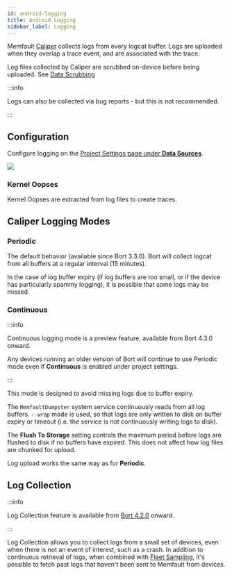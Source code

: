 ```yaml
---
id: android-logging
title: Android Logging
sidebar_label: Logging
---
```


Memfault [Caliper](android-bort#memfault-caliper) collects logs from every
logcat buffer. Logs are uploaded when they overlap a trace event, and are
associated with the trace.

Log files collected by Caliper are scrubbed on-device before being uploaded. See
[Data Scrubbing](android-data-scrubbing)

:::info

Logs can also be collected via bug reports - but this is not recommended.

:::

## Configuration

Configure logging on the
[Project Settings page under **Data Sources**](https://app.memfault.com/organizations/-/projects/-/settings/data-sources).

![](/img/docs/android/android-logging-config.png)

### Kernel Oopses

Kernel Oopses are extracted from log files to create traces.

## Caliper Logging Modes

### Periodic

The default behavior (available since Bort 3.3.0). Bort will collect logcat from
all buffers at a regular interval (15 minutes).

In the case of log buffer expiry (if log buffers are too small, or if the device
has particularly spammy logging), it is possible that some logs may be missed.

### Continuous

:::info

Continuous logging mode is a preview feature, available from Bort 4.3.0 onward.

Any devices running an older version of Bort will continue to use Periodic mode
even if **Continuous** is enabled under project settings.

:::

This mode is designed to avoid missing logs due to buffer expiry.

The `MemfaultDumpster` system service continuously reads from all log buffers.
`--wrap` mode is used, so that logs are only written to disk on buffer expiry or
timeout (i.e. the service is not continuously writing logs to disk).

The **Flush To Storage** setting controls the maximum period before logs are
flushed to disk if no buffers have expired. This does not affect how log files
are chunked for upload.

Log upload works the same way as for **Periodic**.

## Log Collection

:::info

Log Collection feature is available from
[Bort 4.2.0](https://github.com/memfault/bort/blob/master/CHANGELOG.md#v420---september-14th-2022)
onward.

:::

Log Collection allows you to collect logs from a small set of devices, even when
there is not an event of interest, such as a crash. In addition to continuous
retrieval of logs, when combined with
[Fleet Sampling](docs/platform/fleet-sampling#log-collection), it's possible to
fetch past logs that haven't been sent to Memfault from devices.
